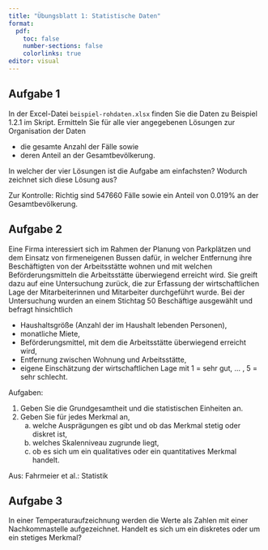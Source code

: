 ```yaml
---
title: "Übungsblatt 1: Statistische Daten"
format:
  pdf:
    toc: false
    number-sections: false
    colorlinks: true
editor: visual
---
```


## Aufgabe 1

In der Excel-Datei `beispiel-rohdaten.xlsx` finden Sie die Daten zu Beispiel 1.2.1 im Skript. Ermitteln Sie für alle vier angegebenen Lösungen zur Organisation der Daten

-   die gesamte Anzahl der Fälle sowie
-   deren Anteil an der Gesamtbevölkerung.

In welcher der vier Lösungen ist die Aufgabe am einfachsten? Wodurch zeichnet sich diese Lösung aus?

Zur Kontrolle: Richtig sind 547660 Fälle sowie ein Anteil von 0.019% an der Gesamtbevölkerung.

## Aufgabe 2

Eine Firma interessiert sich im Rahmen der Planung von Parkplätzen und dem Einsatz von firmeneigenen Bussen dafür, in welcher Entfernung ihre Beschäftigten von der Arbeitsstätte wohnen und mit welchen Beförderungsmitteln die Arbeitsstätte überwiegend erreicht wird. Sie greift dazu auf eine Untersuchung zurück, die zur Erfassung der wirtschaftlichen Lage der Mitarbeiterinnen und Mitarbeiter durchgeführt wurde. Bei der Untersuchung wurden an einem Stichtag 50 Beschäftige ausgewählt und befragt hinsichtlich

-   Haushaltsgröße (Anzahl der im Haushalt lebenden Personen),
-   monatliche Miete,
-   Beförderungsmittel, mit dem die Arbeitsstätte überwiegend erreicht wird,
-   Entfernung zwischen Wohnung und Arbeitsstätte,
-   eigene Einschätzung der wirtschaftlichen Lage mit 1 = sehr gut, $\dots$ , 5 = sehr schlecht.

Aufgaben:

1.  Geben Sie die Grundgesamtheit und die statistischen Einheiten an.
2.  Geben Sie für jedes Merkmal an,
    a)  welche Ausprägungen es gibt und ob das Merkmal stetig oder diskret ist,
    b)  welches Skalenniveau zugrunde liegt,
    c)  ob es sich um ein qualitatives oder ein quantitatives Merkmal handelt.

Aus: Fahrmeier et al.: Statistik

## Aufgabe 3

In einer Temperaturaufzeichnung werden die Werte als Zahlen mit einer Nachkommastelle aufgezeichnet. Handelt es sich um ein diskretes oder um ein stetiges Merkmal?
